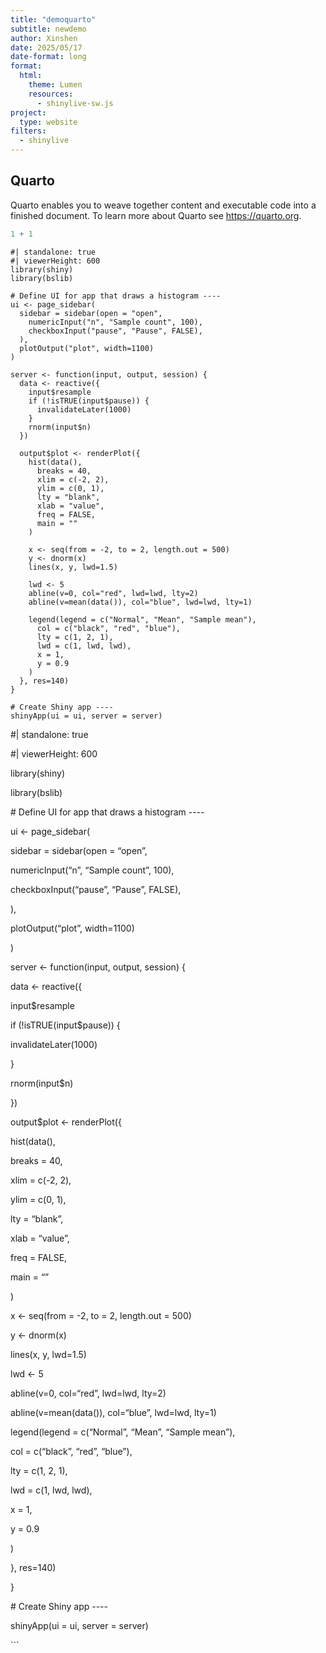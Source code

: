 ```yaml
---
title: "demoquarto"
subtitle: newdemo
author: Xinshen
date: 2025/05/17
date-format: long
format: 
  html:
    theme: Lumen
    resources: 
      - shinylive-sw.js
project:
  type: website
filters:
  - shinylive
---
```


## Quarto

Quarto enables you to weave together content and executable code into a finished document. To learn more about Quarto see <https://quarto.org>.

```r
1 + 1
```

```shinylive-r
#| standalone: true
#| viewerHeight: 600
library(shiny)
library(bslib)

# Define UI for app that draws a histogram ----
ui <- page_sidebar(
  sidebar = sidebar(open = "open",
    numericInput("n", "Sample count", 100),
    checkboxInput("pause", "Pause", FALSE),
  ),
  plotOutput("plot", width=1100)
)

server <- function(input, output, session) {
  data <- reactive({
    input$resample
    if (!isTRUE(input$pause)) {
      invalidateLater(1000)
    }
    rnorm(input$n)
  })
  
  output$plot <- renderPlot({
    hist(data(),
      breaks = 40,
      xlim = c(-2, 2),
      ylim = c(0, 1),
      lty = "blank",
      xlab = "value",
      freq = FALSE,
      main = ""
    )
    
    x <- seq(from = -2, to = 2, length.out = 500)
    y <- dnorm(x)
    lines(x, y, lwd=1.5)
    
    lwd <- 5
    abline(v=0, col="red", lwd=lwd, lty=2)
    abline(v=mean(data()), col="blue", lwd=lwd, lty=1)

    legend(legend = c("Normal", "Mean", "Sample mean"),
      col = c("black", "red", "blue"),
      lty = c(1, 2, 1),
      lwd = c(1, lwd, lwd),
      x = 1,
      y = 0.9
    )
  }, res=140)
}

# Create Shiny app ----
shinyApp(ui = ui, server = server)
```

#\| standalone: true

#\| viewerHeight: 600

library(shiny)

library(bslib)

\# Define UI for app that draws a histogram \-\-\--

ui \<- page_sidebar(

sidebar = sidebar(open = "open",

numericInput("n", "Sample count", 100),

checkboxInput("pause", "Pause", FALSE),

),

plotOutput("plot", width=1100)

)

server \<- function(input, output, session) {

data \<- reactive({

input\$resample

if (!isTRUE(input\$pause)) {

invalidateLater(1000)

}

rnorm(input\$n)

})

output\$plot \<- renderPlot({

hist(data(),

breaks = 40,

xlim = c(-2, 2),

ylim = c(0, 1),

lty = "blank",

xlab = "value",

freq = FALSE,

main = ""

)

x \<- seq(from = -2, to = 2, length.out = 500)

y \<- dnorm(x)

lines(x, y, lwd=1.5)

lwd \<- 5

abline(v=0, col="red", lwd=lwd, lty=2)

abline(v=mean(data()), col="blue", lwd=lwd, lty=1)

legend(legend = c("Normal", "Mean", "Sample mean"),

col = c("black", "red", "blue"),

lty = c(1, 2, 1),

lwd = c(1, lwd, lwd),

x = 1,

y = 0.9

)

}, res=140)

}

\# Create Shiny app \-\-\--

shinyApp(ui = ui, server = server)

\`\`\`
